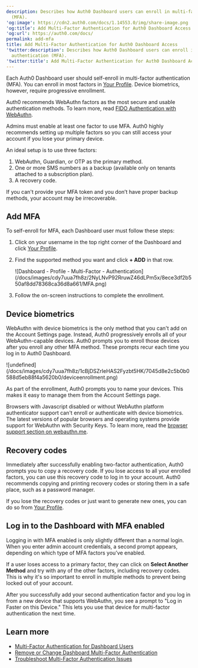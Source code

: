 ```yaml
---
description: Describes how Auth0 Dashboard users can enroll in multi-factor authentication
  (MFA).
'og:image': https://cdn2.auth0.com/docs/1.14553.0/img/share-image.png
'og:title': Add Multi-Factor Authentication for Auth0 Dashboard Access
'og:url': https://auth0.com/docs/
permalink: add-mfa
title: Add Multi-Factor Authentication for Auth0 Dashboard Access
'twitter:description': Describes how Auth0 Dashboard users can enroll in multi-factor
  authentication (MFA).
'twitter:title': Add Multi-Factor Authentication for Auth0 Dashboard Access
---
```

Each <Tooltip tip="Auth0 Dashboard: Auth0's main product to configure your services." cta="View Glossary" href="/docs/glossary?term=Auth0+Dashboard">Auth0 Dashboard</Tooltip> user should self-enroll in <Tooltip tip="Auth0 Dashboard: Auth0's main product to configure your services." cta="View Glossary" href="/docs/glossary?term=multi-factor+authentication">multi-factor authentication</Tooltip> (MFA). You can enroll in most factors in [Your Profile](https://manage.auth0.com/#/profile). Device biometrics, however, require progressive enrollment.

<Callout icon="file-lines" color="#0EA5E9" iconType="regular">

Auth0 recommends WebAuthn factors as the most secure and usable authentication methods. To learn more, read [FIDO Authentication with WebAuthn](/docs/secure/multi-factor-authentication/fido-authentication-with-webauthn).

</Callout>

<Warning>

Admins must enable at least one factor to use MFA. Auth0 highly recommends setting up multiple factors so you can still access your account if you lose your primary device.

An ideal setup is to use three factors:

1. WebAuthn, Guardian, or OTP as the primary method.
2. One or more SMS numbers as a backup (available only on tenants attached to a subscription plan).
3. A recovery code.

If you can't provide your MFA token and you don’t have proper backup methods, your account may be irrecoverable.

</Warning>

## Add MFA

To self-enroll for MFA, each Dashboard user must follow these steps:

1. Click on your username in the top right corner of the Dashboard and click [Your Profile](https://manage.auth0.com/#/profile).
2. Find the supported method you want and click **+ ADD** in that row.

   <Frame>![Dashboard - Profile - Multi-Factor - Authentication](/docs/images/cdy7uua7fh8z/2NyLNvP92RruwZ46dLPm5x/8ece3df2b550af8dd78368ca36d8a661/MFA.png)</Frame>
3. Follow the on-screen instructions to complete the enrollment.

## Device biometrics

WebAuthn with device biometrics is the only method that you can't add on the Account Settings page. Instead, Auth0 progressively enrolls all of your WebAuthn-capable devices. Auth0 prompts you to enroll those devices after you enroll any other MFA method. These prompts recur each time you log in to Auth0 Dashboard.

<Frame>![undefined](/docs/images/cdy7uua7fh8z/1cBjDSZrIeHAS2Fyzbt5HK/7045d8e2c5b0b0588d5eb88f4a5620b0/deviceenrollment.png)</Frame>

As part of the enrollment, Auth0 prompts you to name your devices. This makes it easy to manage them from the Account Settings page.

Browsers with Javascript disabled or without WebAuthn platform authenticator support can't enroll or authenticate with device biometrics. The latest versions of popular browsers and operating systems provide support for WebAuthn with Security Keys. To learn more, read the [browser support section on webauthn.me](https://webauthn.me/browser-support).

## Recovery codes

Immediately after successfully enabling two-factor authentication, Auth0 prompts you to copy a recovery code. If you lose access to all your enrolled factors, you can use this recovery code to log in to your account. Auth0 recommends copying and printing recovery codes or storing them in a safe place, such as a password manager.

If you lose the recovery codes or just want to generate new ones, you can do so from [Your Profile](https://manage.auth0.com/#/profile).

## Log in to the Dashboard with MFA enabled

Logging in with MFA enabled is only slightly different than a normal login. When you enter admin account credentials, a second prompt appears, depending on which type of MFA factors you’ve enabled.

If a user loses access to a primary factor, they can click on **Select Another Method** and try with any of the other factors, including recovery codes. This is why it's so important to enroll in multiple methods to prevent being locked out of your account.

After you successfully add your second authentication factor and you log in from a new device that supports WebAuthn, you see a prompt to "Log in Faster on this Device." This lets you use that device for multi-factor authentication the next time.

## Learn more

* [Multi-Factor Authentication for Dashboard Users](/docs/get-started/manage-dashboard-access/add-change-remove-mfa)
* [Remove or Change Dashboard Multi-Factor Authentication](/docs/get-started/manage-dashboard-access/add-change-remove-mfa/remove-or-change-dashboard-multi-factor-authentication)
* [Troubleshoot Multi-Factor Authentication Issues](/docs/troubleshoot/authentication-issues/troubleshoot-mfa-issues)
